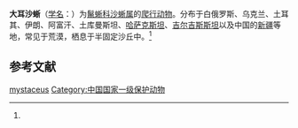 {{Speciesbox
| name = 大耳沙蜥
| status = 
| status_system = 
| image = Phrynocephalus mystaceus.jpg
| genus = Phrynocephalus
| species = mystaceus
| authority = (Pallas, 1776)<ref name='id4420'>{{cite web| url =http://www.bioinfo.cn/db05/BjdwSpecies.php?action=view&id=4420| title =大耳沙蜥| work =《中国动物物种编目数据库》| publisher =中国科学院微生物研究所| author =中国科学院动物研究所| accessdate =2009-04-11| deadurl =yes| archiveurl =https://web.archive.org/web/20160305052443/http://www.bioinfo.cn/db05/BjdwSpecies.php?action=view&id=4420| archivedate =2016-03-05}}</ref>
}}

'''大耳沙蜥'''（[[学名|学名]]：{{lang|la|''Phrynocephalus mystaceus''}}）为[[鬣蜥科|鬣蜥科]][[沙蜥属|沙蜥属]]的[[爬行动物|爬行动物]]。分布于白俄罗斯、乌克兰、土耳其、伊朗、阿富汗、土库曼斯坦、[[哈萨克斯坦|哈萨克斯坦]]、[[吉尔吉斯斯坦|吉尔吉斯斯坦]]以及中国的[[新疆|新疆]]等地，常见于荒漠，栖息于半固定沙丘中。<ref name='id4420'/>

== 参考文献 ==
{{reflist}}

{{Wikispecies|Phrynocephalus mystaceus}}
{{Taxonbar|from=Q2456162}}

[[Category:沙蜥属|mystaceus]]
[[Category:中国国家一级保护动物|Category:中国国家一级保护动物]]

{{蜥蜴小作品}}